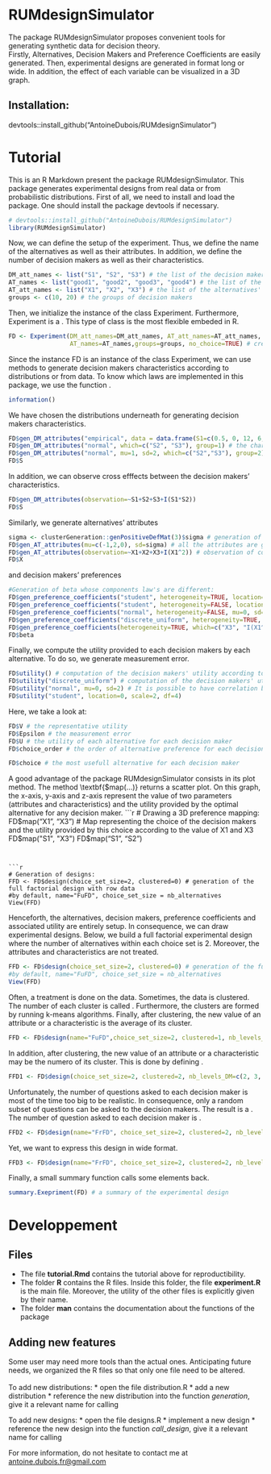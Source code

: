 # RUMdesignSimulator
The package RUMdesignSimulator proposes convenient tools for generating synthetic data for decision theory.<br/>
Firstly, Alternatives, Decision Makers and Preference Coefficients are easily generated. Then, experimental designs are generated in format long or wide. In addition, the effect of each variable can be visualized in a 3D graph.


## Installation:
devtools::install_github("AntoineDubois/RUMdesignSimulator")


# Tutorial
This is an R Markdown present the package RUMdesignSimulator. This package generates experimental designs from real data or from probabilistic distributions.
First of all, we need to install and load the package. One should install the package devtools if necessary. 

```r
# devtools::install_github("AntoineDubois/RUMdesignSimulator")
library(RUMdesignSimulator)
```
Now, we can define the setup of the experiment. Thus, we define the name of the alternatives as well as their attributes. In addition, we define the number of decision makers as well as their characteristics.
```r
DM_att_names <- list("S1", "S2", "S3") # the list of the decision makers' characteristics
AT_names <- list("good1", "good2", "good3", "good4") # the list of the alternatives' names
AT_att_names <- list("X1", "X2", "X3") # the list of the alternatives' attributes
groups <- c(10, 20) # the groups of decision makers
```
Then, we initialize the instance of the class Experiment. Furthermore, Experiment is a \textit{reference class}. This type of class is the most flexible embeded in R.
```r
FD <- Experiment(DM_att_names=DM_att_names, AT_att_names=AT_att_names,
                 AT_names=AT_names,groups=groups, no_choice=TRUE) # creation of an instance of the call Experiment
```
Since the instance FD is an instance of the class Experiment, we can use methods to generate decision makers characteristics according to distributions or from data. To know which laws are implemented in this package, we use the function \textbf{information}.
```r
information()
```
We have chosen the distributions underneath for generating decision makers characteristics.
```r
FD$gen_DM_attributes("empirical", data = data.frame(S1=c(0.5, 0, 12, 6, 7.3)), which = "S1") # the characteristics of S1 are drawn from a data set
FD$gen_DM_attributes("normal", which=c("S2", "S3"), group=1) # the characteristics S2 and S3 follow a standardized normal distribution within the group 1
FD$gen_DM_attributes("normal", mu=1, sd=2, which=c("S2","S3"), group=2) # the characteristics S2 and S3 follow a normal distribution with mean 1 and 2 standard deviation within the group 2
FD$S
```
In addition, we can observe cross efffects between the decision makers' characteristics.
```r
FD$gen_DM_attributes(observation=~S1+S2+S3+I(S1*S2))
FD$S
```
Similarly, we generate alternatives' attributes
```r
sigma <- clusterGeneration::genPositiveDefMat(3)$sigma # generation of a random covariance matrix of size 3
FD$gen_AT_attributes(mu=c(-1,2,0), sd=sigma) # all the attributes are generated by a multivariate normal distribution of mean (-1, 2, 0) and covariance matrix sigma
FD$gen_AT_attributes(observation=~X1+X2+X3+I(X1^2)) # observation of complex effects between the alternatives' attributes
FD$X
```
and decision makers' preferences
```r
#Generation of beta whose components law's are different:
FD$gen_preference_coefficients("student", heterogeneity=TRUE, location=-2,  scale=1, df=4, which=c(1:4), group=1) # generation of the variables from 1 to 4 of the alternatives within the group 1
FD$gen_preference_coefficients("student", heterogeneity=FALSE, location=2,  scale=1, df=4, which=c(1:4), group=2) # generation of the variables from 1 to 4 of the alternatives within the group 2
FD$gen_preference_coefficients("normal", heterogeneity=FALSE, mu=0, sd=2, which=5) # generation of the fifth variable within every group
FD$gen_preference_coefficients("discrete_uniform", heterogeneity=TRUE, a=1, b=5, which="X2") # rectification, the variable X2 follows a discrete uniform distribution
FD$gen_preference_coefficients(heterogeneity=TRUE, which=c("X3", "I(X1^2)")) # generation of the variable X3 and I(X1^2) according to the default distribution: the standardized normal distribution
FD$beta
```
Finally, we compute the utility provided to each decision makers by each alternative. To do so, we generate measurement error.
```r
FD$utility() # computation of the decision makers' utility according to the standardized Gumbel distribution
FD$utility("discrete_uniform") # computation of the decision makers' utility according to the discrete uniform distribution
FD$utility("normal", mu=0, sd=2) # It is possible to have correlation between alternatives preference (for both student and normal distributions)
FD$utility("student", location=0, scale=2, df=4)
```
Here, we take a look at:
```r
FD$V # the representative utility
FD$Epsilon # the measurement error
FD$U # the utility of each alternative for each decision maker
FD$choice_order # the order of alternative preference for each decision maker

FD$choice # the most usefull alternative for each decision maker
```
A good advantage of the package RUMdesignSimulator consists in its plot method. The method \textbf{$map(...)} returns a scatter plot. On this graph, the x-axis, y-axis and z-axis represent the value of two parameters (attributes and characteristics) and the utility provided by the optimal alternative for any decision maker.
```r
# Drawing a 3D preference mapping:
FD$map("X1", "X3") # Map representing the choice of the decision makers and the utility provided by this choice according to the value of X1 and X3
FD$map("S1", "X3")
FD$map("S1", "S2")
```


```r
# Generation of designs:
FFD <- FD$design(choice_set_size=2, clustered=0) # generation of the full factorial design with row data
#by default, name="FuFD", choice_set_size = nb_alternatives
View(FFD)
```
Henceforth, the alternatives, decision makers, preference coefficients and associated utility are entirely setup. In consequence, we can draw experimental designs.
Below, we build a full factorial experimental design where the number of alternatives within each choice set is 2. Moreover, the attributes and characteristics are not treated.  
```r
FFD <- FD$design(choice_set_size=2, clustered=0) # generation of the full factorial design with non clustered data (row data)
#by default, name="FuFD", choice_set_size = nb_alternatives
View(FFD)
```
Often, a treatment is done on the data. Sometimes, the data is clustered. The number of each cluster is called \textit{level}. Furthermore, the clusters are formed by running k-means algorithms. Finally, after clustering, the new value of an attribute or a characteristic is the average of its cluster.
```r
FFD <- FD$design(name="FuFD",choice_set_size=2, clustered=1, nb_levels_DM=c(3, 3, 4, 2), nb_levels_AT=c(3, 2, 2, 4)) # generation of the full factorial design with glustered data
```
In addition, after clustering, the new value of an attribute or a characteristic may be the numero of its cluster. This is done by defining \textbf{clustered=2}.
```r
FFD1 <- FD$design(choice_set_size=2, clustered=2, nb_levels_DM=c(2, 3, 4, 2), nb_levels_AT=c(2, 2, 2, 2)) # generation of the full factorial design with categorial data
```
Unfortunately, the number of questions asked to each decision maker is most of the time too big to be realistic. In consequence, only a random subset of questions can be asked to the decision makers. The result is a \textit{random fractional factorial design}.
The number of question asked to each decision maker is \textbf{nb_question=2}.
```r
FFD2 <- FD$design(name="FrFD", choice_set_size=2, clustered=2, nb_levels_DM=c(2, 3, 4, 2), nb_levels_AT=c(2, 2, 2, 2), nb_questions = 2) # Generation a a random fractional factorial design with categorial data
```
Yet, we want to express this design in wide format.
```r
FFD3 <- FD$design(name="FrFD", choice_set_size=2, clustered=2, nb_levels_DM=c(2, 3, 4, 2), nb_levels_AT=c(2, 2, 2, 2), nb_questions = 2, format="wide") 
```
Finally, a small summary function calls some elements back.
```r
summary.Exepriment(FD) # a summary of the experimental design
```
# Developpement

## Files
* The file **tutorial.Rmd** contains the tutorial above for reproductibility.
* The folder **R** contains the R files. Inside this folder, the file **experiment.R** is the main file. Moreover, the utility of the other files is explicitly given by their name.
* The folder **man** contains the documentation about the functions of the package

## Adding new features
Some user may need more tools than the actual ones. Anticipating future needs, we 
organized the R files so that only one file need to be altered.<br/>  
To add new distributions: 
* open the file distribution.R
* add a new distribution
* reference the new distribution into the function *generation*, give it a relevant name for calling

To add new designs:
* open the file designs.R
* implement a new design
* reference the new design into the function *call_design*, give it a relevant name for calling

For more information, do not hesitate to contact me at <antoine.dubois.fr@gmail.com>
